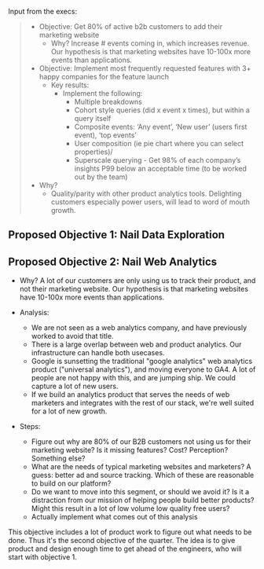 Input from the execs:

> - Objective: Get 80% of active b2b customers to add their marketing website
>   - Why? Increase # events coming in, which increases revenue. Our hypothesis is that marketing websites have 10-100x more events than applications.
> - Objective: Implement most frequently requested features with 3+ happy companies for the feature launch
>   - Key results:
>     - Implement the following:
>       - Multiple breakdowns
>       - Cohort style queries (did x event x times), but within a query itself
>       - Composite events: ‘Any event’, ‘New user’ (users first event), ‘top events’
>       - User composition (ie pie chart where you can select properties)/
>       - Superscale querying - Get 98% of each company’s insights P99 below an acceptable time (to be worked out by the team)
> - Why?
>   - Quality/parity with other product analytics tools. Delighting customers especially power users, will lead to word of mouth growth.



## Proposed Objective 1: Nail Data Exploration



## Proposed Objective 2: Nail Web Analytics
- Why? A lot of our customers are only using us to track their product, and not their marketing website.
  Our hypothesis is that marketing websites have 10-100x more events than applications.

- Analysis:
  - We are not seen as a web analytics company, and have previously worked to avoid that title.
  - There is a large overlap between web and product analytics. Our infrastructure can handle both usecases.
  - Google is sunsetting the traditional "google analytics" web analytics product ("universal analytics"), and moving
    everyone to GA4. A lot of people are not happy with this, and are jumping ship. We could capture a lot of new users.
  - If we build an analytics product that serves the needs of web marketers and integrates with the rest of our stack,
    we're well suited for a lot of new growth.

- Steps:
  - Figure out why are 80% of our B2B customers not using us for their marketing website?
    Is it missing features? Cost? Perception? Something else?
  - What are the needs of typical marketing websites and marketers? A guess: better ad and source tracking.
    Which of these are reasonable to build on our platform?
  - Do we want to move into this segment, or should we avoid it? Is it a distraction from our mission of helping people
    build better products? Might this result in a lot of low volume low quality free users?
  - Actually implement what comes out of this analysis

This objective includes a lot of product work to figure out what needs to be done. Thus it's the second objective
of the quarter. The idea is to give product and design enough time to get ahead of the engineers, who will start with
objective 1.


